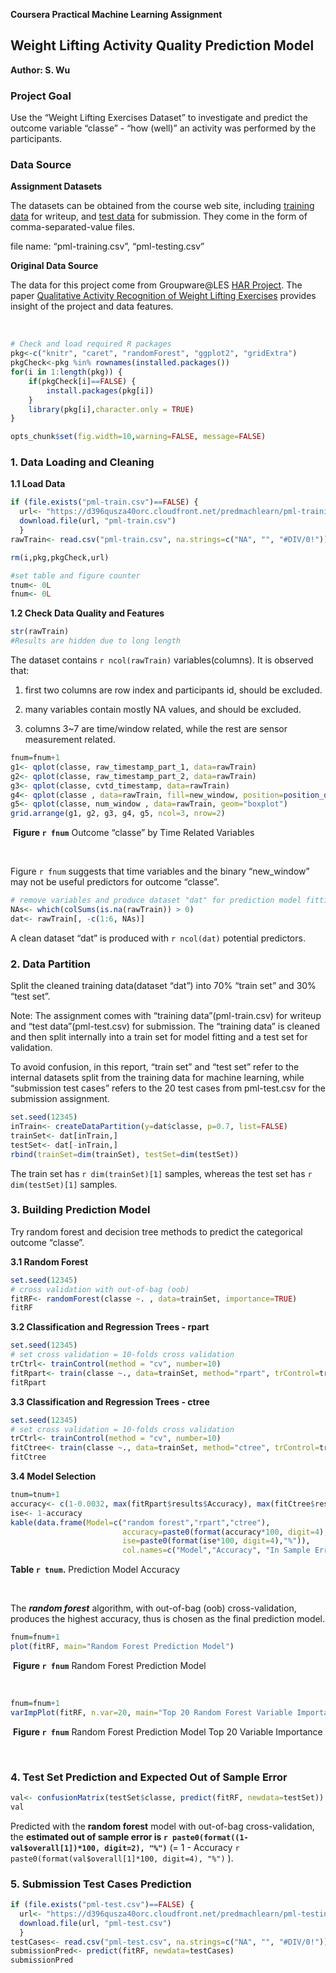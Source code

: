 **Coursera Practical Machine Learning Assignment**

## Weight Lifting Activity Quality Prediction Model

**Author: S. Wu**


### Project Goal 

Use the "Weight Lifting Exercises Dataset" to investigate and predict the outcome variable "classe" - "how (well)" an activity was performed by the participants. 


### Data Source

**Assignment Datasets**

The datasets can be obtained from the course web site, including [training data][1] for writeup, and [test data][2] for submission. They come in the form of comma-separated-value files.

file name: "pml-training.csv", "pml-testing.csv"


**Original Data Source**

The data for this project come from Groupware@LES [HAR Project][3]. The paper [Qualitative Activity Recognition of Weight Lifting Exercises][4] provides insight of the project and data features.

[1]: https://d396qusza40orc.cloudfront.net/predmachlearn/pml-training.csv
[2]: https://d396qusza40orc.cloudfront.net/predmachlearn/pml-testing.csv
[3]: http://groupware.les.inf.puc-rio.br/har
[4]: http://groupware.les.inf.puc-rio.br/public/papers/2013.Velloso.QAR-WLE.pdf

\
```r
# Check and load required R packages
pkg<-c("knitr", "caret", "randomForest", "ggplot2", "gridExtra") 
pkgCheck<-pkg %in% rownames(installed.packages())
for(i in 1:length(pkg)) {
    if(pkgCheck[i]==FALSE) {
        install.packages(pkg[i])
    } 
    library(pkg[i],character.only = TRUE)
}
```

```r
opts_chunk$set(fig.width=10,warning=FALSE, message=FALSE)
```

### 1. Data Loading and Cleaning

**1.1 Load Data**

```r
if (file.exists("pml-train.csv")==FALSE) {
  url<- "https://d396qusza40orc.cloudfront.net/predmachlearn/pml-training.csv"
  download.file(url, "pml-train.csv")
  }
rawTrain<- read.csv("pml-train.csv", na.strings=c("NA", "", "#DIV/0!"))
```

```r
rm(i,pkg,pkgCheck,url)
```

```r
#set table and figure counter
tnum<- 0L
fnum<- 0L
```

**1.2 Check Data Quality and Features**

```r
str(rawTrain)
#Results are hidden due to long length
```

The dataset contains `r ncol(rawTrain)` variables(columns). It is observed that:

1. first two columns are row index and participants id, should be excluded.

2. many variables contain mostly NA values, and should be excluded.

3. columns 3~7 are time/window related, while the rest are sensor measurement related.

```r
fnum=fnum+1
g1<- qplot(classe, raw_timestamp_part_1, data=rawTrain)
g2<- qplot(classe, raw_timestamp_part_2, data=rawTrain)
g3<- qplot(classe, cvtd_timestamp, data=rawTrain)
g4<- qplot(classe , data=rawTrain, fill=new_window, position=position_dodge())
g5<- qplot(classe, num_window , data=rawTrain, geom="boxplot")
grid.arrange(g1, g2, g3, g4, g5, ncol=3, nrow=2)
```


\ **Figure `r fnum`** Outcome "classe" by Time Related Variables 

\

Figure `r fnum` suggests that time variables and the binary "new_window" may not be useful predictors for outcome "classe". 

```r
# remove variables and produce dataset "dat" for prediction model fitting
NAs<- which(colSums(is.na(rawTrain)) > 0)
dat<- rawTrain[, -c(1:6, NAs)]
```

A clean dataset "dat" is produced with `r ncol(dat)` potential predictors.

### 2. Data Partition

Split the cleaned training data(dataset "dat") into 70% "train set" and 30% "test set".

Note: The assignment comes with "training data"(pml-train.csv) for writeup and "test data"(pml-test.csv) for submission. The "training data" is cleaned and then split internally into a train set for model fitting and a test set for validation.

To avoid confusion, in this report, "train set" and "test set" refer to the internal datasets split from the training data for machine learning, while "submission test cases" refers to the 20 test cases from pml-test.csv for the submission assignment.


```r
set.seed(12345)
inTrain<- createDataPartition(y=dat$classe, p=0.7, list=FALSE)
trainSet<- dat[inTrain,]
testSet<- dat[-inTrain,]
rbind(trainSet=dim(trainSet), testSet=dim(testSet))
```

The train set has `r dim(trainSet)[1]` samples, whereas the test set has `r dim(testSet)[1]` samples.

### 3. Building Prediction Model

Try random forest and decision tree methods to predict the categorical outcome "classe".

**3.1 Random Forest**
```r
set.seed(12345)
# cross validation with out-of-bag (oob)
fitRF<- randomForest(classe ~. , data=trainSet, importance=TRUE)
fitRF
```


**3.2 Classification and Regression Trees - rpart**
```r
set.seed(12345)
# set cross validation = 10-folds cross validation
trCtrl<- trainControl(method = "cv", number=10)
fitRpart<- train(classe ~., data=trainSet, method="rpart", trControl=trCtrl)
fitRpart
```

**3.3 Classification and Regression Trees - ctree**
```r
set.seed(12345)
# set cross validation = 10-folds cross validation
trCtrl<- trainControl(method = "cv", number=10)
fitCtree<- train(classe ~., data=trainSet, method="ctree", trControl=trCtrl)
fitCtree
```

**3.4 Model Selection**
```r
tnum=tnum+1
accuracy<- c(1-0.0032, max(fitRpart$results$Accuracy), max(fitCtree$results$Accuracy))
ise<- 1-accuracy
kable(data.frame(Model=c("random forest","rpart","ctree"), 
                         accuracy=paste0(format(accuracy*100, digit=4),"%"),
                         ise=paste0(format(ise*100, digit=4),"%")),
                         col.names=c("Model","Accuracy", "In Sample Error"), row.names=F)
```

**Table `r tnum`.** Prediction Model Accuracy

\

The ***random forest*** algorithm, with out-of-bag (oob) cross-validation, produces the highest accuracy, thus is chosen as the final prediction model. 

```r
fnum=fnum+1
plot(fitRF, main="Random Forest Prediction Model")
```


\ **Figure `r fnum`** Random Forest Prediction Model

\

```r
fnum=fnum+1
varImpPlot(fitRF, n.var=20, main="Top 20 Random Forest Variable Importance")
```


\ **Figure `r fnum`** Random Forest Prediction Model Top 20 Variable Importance

\


### 4. Test Set Prediction and Expected Out of Sample Error
```r
val<- confusionMatrix(testSet$classe, predict(fitRF, newdata=testSet))
val
```

Predicted with the **random forest** model with out-of-bag cross-validation,  the **estimated out of sample error is `r paste0(format((1-val$overall[1])*100, digit=2), "%")`** (= 1 - Accuracy `r paste0(format(val$overall[1]*100, digit=4), "%")` ).

### 5. Submission Test Cases Prediction
```r
if (file.exists("pml-test.csv")==FALSE) {
  url<- "https://d396qusza40orc.cloudfront.net/predmachlearn/pml-testing.csv"
  download.file(url, "pml-test.csv")
  }
testCases<- read.csv("pml-test.csv", na.strings=c("NA", "", "#DIV/0!"))
submissionPred<- predict(fitRF, newdata=testCases)
submissionPred
```
